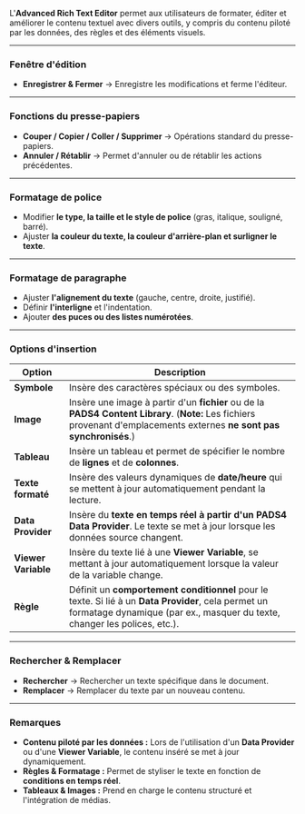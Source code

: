 L'**Advanced Rich Text Editor** permet aux utilisateurs de formater, éditer et améliorer le contenu textuel avec divers outils, y compris du contenu piloté par les données, des règles et des éléments visuels.

***

### **Fenêtre d'édition**

* **Enregistrer & Fermer** → Enregistre les modifications et ferme l'éditeur.

***

### **Fonctions du presse-papiers**

* **Couper / Copier / Coller / Supprimer** → Opérations standard du presse-papiers.
* **Annuler / Rétablir** → Permet d'annuler ou de rétablir les actions précédentes.

***

### **Formatage de police**

* Modifier **le type, la taille et le style de police** (gras, italique, souligné, barré).
* Ajuster **la couleur du texte, la couleur d'arrière-plan et surligner le texte**.

***

### **Formatage de paragraphe**

* Ajuster **l'alignement du texte** (gauche, centre, droite, justifié).
* Définir **l'interligne** et l'indentation.
* Ajouter **des puces ou des listes numérotées**.

***

### **Options d'insertion**

| **Option**          | **Description**                                                                                                                                                                   |
| ------------------- | --------------------------------------------------------------------------------------------------------------------------------------------------------------------------------- |
| **Symbole**         | Insère des caractères spéciaux ou des symboles.                                                                                                                                   |
| **Image**           | Insère une image à partir d'un **fichier** ou de la **PADS4 Content Library**. (**Note:** Les fichiers provenant d'emplacements externes **ne sont pas synchronisés**.)           |
| **Tableau**         | Insère un tableau et permet de spécifier le nombre de **lignes** et de **colonnes**.                                                                                              |
| **Texte formaté**   | Insère des valeurs dynamiques de **date/heure** qui se mettent à jour automatiquement pendant la lecture.                                                                         |
| **Data Provider**   | Insère du **texte en temps réel à partir d'un PADS4 Data Provider**. Le texte se met à jour lorsque les données source changent.                                                  |
| **Viewer Variable** | Insère du texte lié à une **Viewer Variable**, se mettant à jour automatiquement lorsque la valeur de la variable change.                                                         |
| **Règle**           | Définit un **comportement conditionnel** pour le texte. Si lié à un **Data Provider**, cela permet un formatage dynamique (par ex., masquer du texte, changer les polices, etc.). |

***

### **Rechercher & Remplacer**

* **Rechercher** → Rechercher un texte spécifique dans le document.
* **Remplacer** → Remplacer du texte par un nouveau contenu.

***

### **Remarques**

* **Contenu piloté par les données :** Lors de l'utilisation d'un **Data Provider** ou d'une **Viewer Variable**, le contenu inséré se met à jour dynamiquement.
* **Règles & Formatage :** Permet de styliser le texte en fonction de **conditions en temps réel**.
* **Tableaux & Images :** Prend en charge le contenu structuré et l'intégration de médias.
